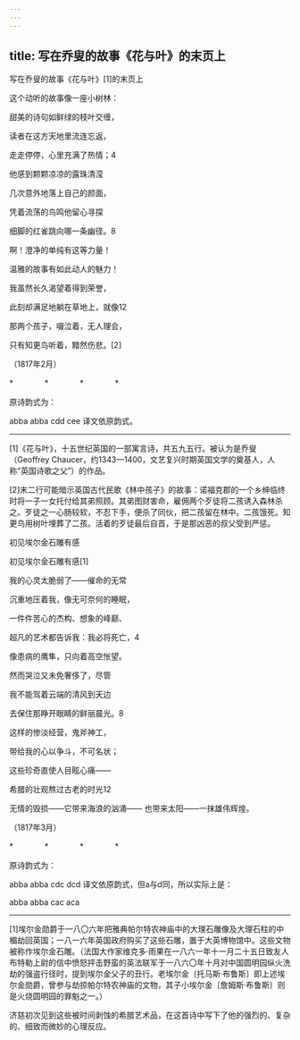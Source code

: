```yaml
---
---
---
```

title: 写在乔叟的故事《花与叶》的末页上
---



写在乔叟的故事《花与叶》[1]的末页上


这个动听的故事像一座小树林：

甜美的诗句如鲜绿的枝叶交缠，

读者在这方天地里流连忘返，

走走停停，心里充满了热情；4





他感到颗颗凉凉的露珠清滢

几次意外地落上自己的颜面，

凭着流荡的鸟鸣他留心寻探

细脚的红雀跳向哪一条幽径。8





啊！澄净的单纯有这等力量！

温雅的故事有如此动人的魅力！

我虽然长久渴望着得到荣誉，





此刻却满足地躺在草地上，就像12

那两个孩子，啜泣着，无人理会，

只有知更鸟听着，黯然伤悲。[2]

（1817年2月）

*　　　　*　　　　*　　　　*

原诗韵式为：

abba abba cdd cee 译文依原韵式。



* * *



[1]《花与叶》，十五世纪英国的一部寓言诗，共五九五行。被认为是乔叟（Geoffrey Chaucer，约1343—1400，文艺复兴时期英国文学的奠基人，人称“英国诗歌之父”）的作品。

[2]末二行可能暗示英国古代民歌《林中孩子》的故事：诺福克郡的一个乡绅临终时将一子一女托付给其弟照顾。其弟图财害命，雇佣两个歹徒将二孩诱入森林杀之。歹徒之一心肠较软，不忍下手，便杀了同伙，把二孩留在林中。二孩饿死。知更鸟用树叶埋葬了二孩。活着的歹徒最后自首，于是那凶恶的叔父受到严惩。





初见埃尔金石雕有感

初见埃尔金石雕有感[1]


我的心灵太脆弱了——催命的无常

沉重地压着我，像无可奈何的睡眠，

一件件苦心的杰构、想象的峰巅、

超凡的艺术都告诉我：我必将死亡，4





像患病的鹰隼，只向着高空怅望。

然而哭泣又未免奢侈了，尽管

我不能驾着云端的清风到天边

去保住那睁开眼睛的鲜丽晨光。8





这样的惨淡经营，鬼斧神工，

带给我的心以争斗，不可名状；

这些珍奇直使人目眩心痛——



希腊的壮观熬过古老的时光12

无情的毁损——它带来海浪的汹涌—— 也带来太阳——一抹雄伟辉煌。

（1817年3月）

*　　　　*　　　　*　　　　*

原诗韵式为：

abba abba cdc dcd 译文依原韵式，但a与d同，所以实际上是：

abba abba cac aca



* * *





[1]埃尔金勋爵于一八〇六年把雅典帕尔特农神庙中的大理石雕像及大理石柱的中楣劫回英国；一八一六年英国政府购买了这些石雕，置于大英博物馆中。这些文物被称作埃尔金石雕。（法国大作家维克多·雨果在一八六一年十一月二十五日致友人布特勒上尉的信中愤怒抨击野蛮的英法联军于一八六〇年十月对中国圆明园纵火洗劫的强盗行径时，提到埃尔金父子的丑行。老埃尔金〔托马斯·布鲁斯〕即上述埃尔金勋爵，曾参与劫掠帕尔特农神庙的文物，其子小埃尔金〔詹姆斯·布鲁斯〕则是火烧圆明园的罪魁之一。）

济慈初次见到这些被时间剥蚀的希腊艺术品，在这首诗中写下了他的强烈的、复杂的、细致而微妙的心理反应。